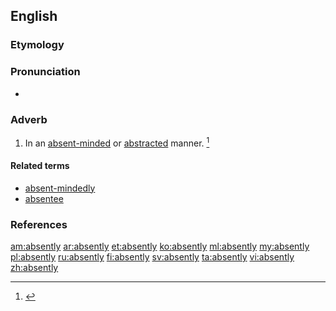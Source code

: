 ==English==

===Etymology===
{{suffix|absent|ly}}

===Pronunciation===
* {{a|US}} {{IPA|/ˈæb.sn̩t.li/}}

===Adverb===
{{en-adv}}

# In an [[absent-minded]] or [[abstracted]] manner. {{defdate|First attested in the mid 19<sup>th</sup> century.}}<ref name=SOED>{{R:SOED5|page=8}}</ref>

====Related terms====
* [[absent-mindedly]]
* [[absentee]]

===References===
<references/>

[[am:absently]]
[[ar:absently]]
[[et:absently]]
[[ko:absently]]
[[ml:absently]]
[[my:absently]]
[[pl:absently]]
[[ru:absently]]
[[fi:absently]]
[[sv:absently]]
[[ta:absently]]
[[vi:absently]]
[[zh:absently]]